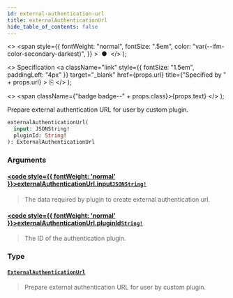```yaml
---
id: external-authentication-url
title: externalAuthenticationUrl
hide_table_of_contents: false
---
```


  <>
    <span
      style={{
        fontWeight: "normal",
        fontSize: ".5em",
        color: "var(--ifm-color-secondary-darkest)",
      }}
    >
      &nbsp;●&nbsp;
    </span>
  </>
);

  <>
    Specification
    <a
      className="link"
      style={{ fontSize: "1.5em", paddingLeft: "4px" }}
      target="\_blank"
      href={props.url}
      title={"Specified by " + props.url}
    >
      ⎘
    </a>
  </>
);

  <>
    <span className={"badge badge--" + props.class}>{props.text}</span>
  </>
);

Prepare external authentication URL for user by custom plugin.

```graphql
externalAuthenticationUrl(
  input: JSONString!
  pluginId: String!
): ExternalAuthenticationUrl
```

### Arguments

#### [<code style={{ fontWeight: 'normal' }}>externalAuthenticationUrl.<b>input</b></code>](#)<Bullet />[`JSONString!`](../../api-reference/miscellaneous/scalars/jsonstring) <Badge class="secondary" text="non-null"/> <Badge class="secondary" text="scalar"/> <Badge class="secondary" text="miscellaneous"/>

> The data required by plugin to create external authentication url.

#### [<code style={{ fontWeight: 'normal' }}>externalAuthenticationUrl.<b>pluginId</b></code>](#)<Bullet />[`String!`](../../api-reference/miscellaneous/scalars/string) <Badge class="secondary" text="non-null"/> <Badge class="secondary" text="scalar"/> <Badge class="secondary" text="miscellaneous"/>

> The ID of the authentication plugin.

### Type

#### [`ExternalAuthenticationUrl`](../../api-reference/authentication/objects/external-authentication-url) <Badge class="secondary" text="object"/> <Badge class="secondary" text="authentication"/>

> Prepare external authentication URL for user by custom plugin.
